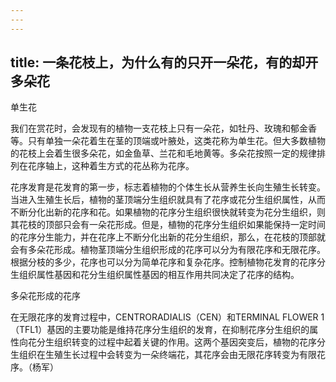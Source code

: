 ```yaml
---
---
---
```

title: 一条花枝上，为什么有的只开一朵花，有的却开多朵花
---




单生花



我们在赏花时，会发现有的植物一支花枝上只有一朵花，如牡丹、玫瑰和郁金香等。只有单独一朵花着生在茎的顶端或叶腋处，这类花称为单生花。但大多数植物的花枝上会着生很多朵花，如金鱼草、兰花和毛地黄等。多朵花按照一定的规律排列在花序轴上，这种着生方式的花丛称为花序。

花序发育是花发育的第一步，标志着植物的个体生长从营养生长向生殖生长转变。当进入生殖生长后，植物的茎顶端分生组织就具有了花序或花分生组织属性，从而不断分化出新的花序和花。如果植物的花序分生组织很快就转变为花分生组织，则其花枝的顶部只会有一朵花形成。但是，植物的花序分生组织如果能保持一定时间的花序分生能力，并在花序上不断分化出新的花分生组织，那么，在花枝的顶部就会有多朵花形成。植物茎顶端分生组织形成的花序可以分为有限花序和无限花序。根据分枝的多少，花序也可以分为简单花序和复杂花序。控制植物花发育的花序分生组织属性基因和花分生组织属性基因的相互作用共同决定了花序的结构。

多朵花形成的花序



在无限花序的发育过程中，CENTRORADIALIS（CEN）和TERMINAL FLOWER 1（TFL1）基因的主要功能是维持花序分生组织的发育，在抑制花序分生组织的属性向花分生组织转变的过程中起着关键的作用。这两个基因突变后，植物的花序分生组织在生殖生长过程中会转变为一朵终端花，其花序会由无限花序转变为有限花序。（杨军）